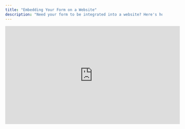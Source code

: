 ```yaml
---
title: "Embedding Your Form on a Website"
description: "Need your form to be integrated into a website? Here's how!"
---
```


<iframe width="560" height="315" src="https://www.youtube.com/embed/95JoC34l_Q8?si=ISXiJkC7MOMroQqi" title="YouTube video player" frameborder="0" allow="accelerometer; autoplay; clipboard-write; encrypted-media; gyroscope; picture-in-picture" allowfullscreen />

So you’ve crafted the perfect Weavely form and now you want to drop it into your website.  

Good news: it takes _two_ tiny snippets and about 90 seconds of effort,whether you want the form **embedded right in the page** or **popping up on cue**.  You'll find both options under the _Share_ tab while editing your form.

![Screenshot2025 05 07at14 00 22 Pn](/images/Screenshot2025-05-07at14.00.22.png)

## Option 1: Embedded Form

**What is it:** The form lives _inside_ the page layout. Like a regular section, card, or sidebar.

**Why you'd use it:** Great for contact pages, product wait-lists, or anywhere you want the form to feel native to the flow of the content.

To embed a form into a website you'll need to complete two steps. First, paste the Weavely.ai _\<script\>_ into your website's _\<head\>_ section. Second, add the given \_\<div\> \_into your website. The position of this _\<div\>_ on your website will determine its location.

![Screenshot2025 05 07at15 41 46 Pn](/images/Screenshot2025-05-07at15.41.46.png)

## Option 2: Popup Form

**What is it:** The form lives _inside_ the page layout. Like a regular section, card, or sidebar.

**Why you'd use it:** Great for contact pages, product wait-lists, or anywhere you want the form to feel native to the flow of the content.

Creating a popup form happens in three steps. First, paste the Weavely.ai _\<script\>_ into your website's _\<head\>_ section. Second, customise when and how the popup appears. Second, add the given \_\<div\> \_into your website. The position of this _\<div\>_ on your website will determine the popup's location.

![Screenshot2025 05 07at13 59 57 Pn](/images/Screenshot2025-05-07at13.59.57.png)